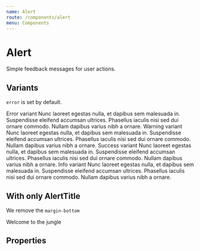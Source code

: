 ```yaml
---
name: Alert
route: /components/alert
menu: Components
---
```



# Alert

Simple feedback messages for user actions.

## Variants

`error` is set by default.

<Playground>
  <Box>
    <Alert>
      <AlertTitle>Error variant</AlertTitle>
      <span>Nunc laoreet egestas nulla, et dapibus sem malesuada in. Suspendisse eleifend accumsan ultrices. Phasellus iaculis nisi sed dui ornare commodo. Nullam dapibus varius nibh a ornare.</span>
    </Alert>
  </Box>

<Box mt="xl">
  <Alert variant="warning">
    <AlertTitle>Warning variant</AlertTitle>
    <span>Nunc laoreet egestas nulla, et dapibus sem malesuada in.
    Suspendisse eleifend accumsan ultrices. Phasellus iaculis nisi sed dui ornare commodo. Nullam
    dapibus varius nibh a ornare.</span>
  </Alert>
</Box>

<Box mt="xl">
  <Alert variant="success">
    <AlertTitle>Success variant</AlertTitle>
    <span>Nunc laoreet egestas nulla, et dapibus sem malesuada in.
    Suspendisse eleifend accumsan ultrices. Phasellus iaculis nisi sed dui ornare commodo. Nullam
    dapibus varius nibh a ornare.</span>
  </Alert>
</Box>

  <Box mt="xl">
    <Alert variant="info">
      <AlertTitle>Info variant</AlertTitle>
      <span>Nunc laoreet egestas nulla, et dapibus sem malesuada in. Suspendisse eleifend accumsan ultrices. Phasellus iaculis nisi sed dui ornare commodo. Nullam dapibus varius nibh a ornare.</span>
    </Alert>
  </Box>
</Playground>

## With only AlertTitle

We remove the `margin-bottom`

<Playground>
  <Alert>
    <AlertTitle>Welcome to the jungle</AlertTitle>
  </Alert>
</Playground>

## Properties

<Props of={Alert} />

